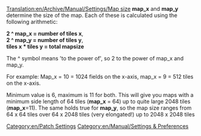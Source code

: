 [[Translation:en/Archive/Manual/Settings/Map size]]
'''map_x''' and '''map_y''' determine the size of the map. Each of these is calculated using the following arithmetic:

'''2 ^ map_x = number of tiles x''',<br>
'''2 ^ map_y = number of tiles y''',<br>
'''tiles x * tiles y = total mapsize'''

The ^ symbol means 'to the power of', so 2 to the power of map_x and map_y.

For example: Map_x = 10 = 1024 fields on the x-axis, map_x = 9 = 512 tiles on the x-axis.

Minimum value is 6, maximum is 11 for both. This will give you maps with a minimum side length of 64 tiles ('''map_x''' = 64) up to quite large 2048 tiles ('''map_x'''=11). The same holds true for '''map_y''', so the map size ranges from 64 x 64 tiles over 64 x 2048 tiles (very elongated!) up to 2048 x 2048 tiles

[[Category:en/Patch Settings]]
[[Category:en/Manual/Settings & Preferences]]

{{en/Stub}}